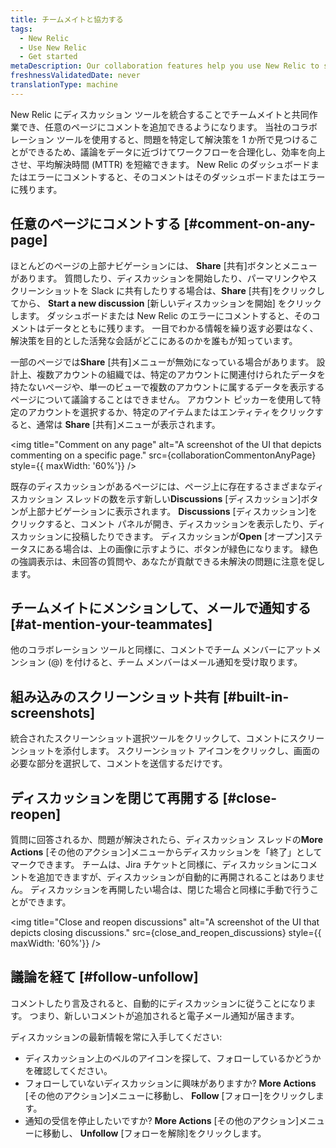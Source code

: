```yaml
---
title: チームメイトと協力する
tags:
  - New Relic
  - Use New Relic
  - Get started
metaDescription: Our collaboration features help you use New Relic to solve problems together.
freshnessValidatedDate: never
translationType: machine
---
```





New Relic にディスカッション ツールを統合することでチームメイトと共同作業でき、任意のページにコメントを追加できるようになります。 当社のコラボレーション ツールを使用すると、問題を特定して解決策を 1 か所で見つけることができるため、議論をデータに近づけてワークフローを合理化し、効率を向上させ、平均解決時間 (MTTR) を短縮できます。 New Relic のダッシュボードまたはエラーにコメントすると、そのコメントはそのダッシュボードまたはエラーに残ります。

## 任意のページにコメントする [#comment-on-any-page]

ほとんどのページの上部ナビゲーションには、 **Share** \[共有]ボタンとメニューがあります。 質問したり、ディスカッションを開始したり、パーマリンクやスクリーンショットを Slack に共有したりする場合は、**Share** \[共有]をクリックしてから、 **Start a new discussion** \[新しいディスカッションを開始] をクリックします。 ダッシュボードまたは New Relic のエラーにコメントすると、そのコメントはデータとともに残ります。 一目でわかる情報を繰り返す必要はなく、解決策を目的とした活発な会話がどこにあるのかを誰もが知っています。

一部のページでは**Share** \[共有]メニューが無効になっている場合があります。 設計上、複数アカウントの組織では、特定のアカウントに関連付けられたデータを持たないページや、単一のビューで複数のアカウントに属するデータを表示するページについて議論することはできません。 アカウント ピッカーを使用して特定のアカウントを選択するか、特定のアイテムまたはエンティティをクリックすると、通常は **Share** \[共有]メニューが表示されます。

<img
  title="Comment on any page"
  alt="A screenshot of the UI that depicts commenting on a specific page."
  src={collaborationCommentonAnyPage}
  style={{ maxWidth: '60%'}}
/>

既存のディスカッションがあるページには、ページ上に存在するさまざまなディスカッション スレッドの数を示す新しい**Discussions** \[ディスカッション]ボタンが上部ナビゲーションに表示されます。 **Discussions** \[ディスカッション]をクリックすると、コメント パネルが開き、ディスカッションを表示したり、ディスカッションに投稿したりできます。 ディスカッションが**Open** \[オープン]ステータスにある場合は、上の画像に示すように、ボタンが緑色になります。 緑色の強調表示は、未回答の質問や、あなたが貢献できる未解決の問題に注意を促します。

## チームメイトにメンションして、メールで通知する [#at-mention-your-teammates]

他のコラボレーション ツールと同様に、コメントでチーム メンバーにアットメンション (@) を付けると、チーム メンバーはメール通知を受け取ります。

## 組み込みのスクリーンショット共有 [#built-in-screenshots]

統合されたスクリーンショット選択ツールをクリックして、コメントにスクリーンショットを添付します。 スクリーンショット アイコンをクリックし、画面の必要な部分を選択して、コメントを送信するだけです。

## ディスカッションを閉じて再開する [#close-reopen]

質問に回答されるか、問題が解決されたら、ディスカッション スレッドの**More Actions** \[その他のアクション]メニューからディスカッションを「終了」としてマークできます。 チームは、Jira チケットと同様に、ディスカッションにコメントを追加できますが、ディスカッションが自動的に再開されることはありません。 ディスカッションを再開したい場合は、閉じた場合と同様に手動で行うことができます。

<img
  title="Close and reopen discussions"
  alt="A screenshot of the UI that depicts closing discussions."
  src={close_and_reopen_discussions}
  style={{ maxWidth: '60%'}}
/>

## 議論を経て [#follow-unfollow]

コメントしたり言及されると、自動的にディスカッションに従うことになります。 つまり、新しいコメントが追加されると電子メール通知が届きます。

ディスカッションの最新情報を常に入手してください:

* ディスカッション上のベルのアイコンを探して、フォローしているかどうかを確認してください。
* フォローしていないディスカッションに興味がありますか? **More Actions** \[その他のアクション]メニューに移動し、 **Follow** \[フォロー]をクリックします。
* 通知の受信を停止したいですか? **More Actions** \[その他のアクション]メニューに移動し、 **Unfollow** \[フォローを解除]をクリックします。